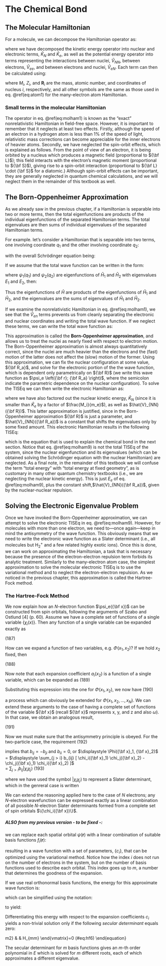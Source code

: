 # The Chemical Bond {#Bond}

## The Molecular Hamiltonian

For a molecule, we can decompose the Hamiltonian operator as:

\begin{equation}
\hat{H} = \hat{K}_N +\hat{K}_{e} + \hat{V}_{NN} + \hat{V}_{eN} + \hat{K}_{ee}
(\#eq:molham1)
\end{equation}

where we have decomposed the kinetic energy operator into nuclear and electronic terms, $\hat{K}_N$ and $\hat{K}_e$, as well as the potential energy operator into terms representing the interactions between nuclei, $\hat{V}_{NN}$, between electrons, $\hat{V}_{ee}$, and between electrons and nuclei, $\hat{V}_{eN}$. Each term can then be calculated using:

\begin{equation}
\begin{aligned}
\hat{K}_{N} &=-\sum_{i}^{\text{nuclei}}{\frac  {\hbar ^{2}}{2M_{i}}}\nabla_{{{\mathbf  {R}}_{i}}}^{2} \\
\hat  {K}_{e} &=-\sum_{i}^{\text{electrons}}{\frac  {\hbar ^{2}}{2m_{e}}}\nabla _{{{\mathbf{r}}_{i}}}^{2} \\
\hat{V}_{{NN}} &= \sum _{i}\sum _{{j>i}}{\frac  {Z_{i}Z_{j}e^{2}}{4\pi \varepsilon _{0}\left|{\mathbf  {R}}_{i}-{\mathbf  {R}}_{j}\right|}} \\
\hat  {V}_{{eN}} &=-\sum _{i}\sum _{j}{\frac  {Z_{i}e^{2}}{4\pi \varepsilon_{0}\left|{\mathbf  {R}}_{i}-{\mathbf  {r}}_{j}\right|}} \\
\hat{V}_{{ee}} &= \sum _{i}\sum _{{i<j}}{\frac  {e^{2}}{4\pi \varepsilon _{0}\left|{\mathbf  {r}}_{i}-{\mathbf  {r}}_{j}\right|}},
\end{aligned}
(\#eq:molham2)
\end{equation}

where $M_i$, $Z_i$, and $\mathbf{R}_i$ are the mass, atomic number, and coordinates of nucleus $i$, respectively, and all other symbols are the same as those used in eq. \@ref(eq:atom1) for the many-electron atom Hamiltonian.

### Small terms in the molecular Hamiltonian
The operator in eq. \@ref(eq:molham1) is known as the "exact" nonrelativistic Hamiltonian in field-free space. However, it is important to remember that it neglects at least two effects. Firstly, although the speed of an electron in a hydrogen atom is less than 1% of the speed of light, relativistic mass corrections can become appreciable for the inner electrons of heavier atoms. Secondly, we have neglected the spin-orbit effects, which is explained as follows. From the point of view of an electron, it is being orbited by a nucleus which produces a magnetic field (proportional to ${\bf L}$); this field interacts with the electron's magnetic moment (proportional to ${\bf S}$), giving rise to a spin-orbit interaction (proportional to  ${\bf L} \cdot {\bf S}$ for a diatomic.) Although spin-orbit effects can be important, they are generally neglected in quantum chemical calculations, and we will neglect them in the remainder of this textbook as well.

## The Born-Oppenheimer Approximation

As we already saw in the previous chapter, if a Hamiltonian is separable into two or more terms, then the total eigenfunctions are products of the individual eigenfunctions of the separated Hamiltonian terms. The total eigenvalues are then sums of individual eigenvalues of the separated Hamiltonian terms.

For example. let's consider a Hamiltonian that is separable into two terms, one involving coordinate $q_1$ and the other involving coordinate $q_2$:

\begin{equation}
\hat{H} = \hat{H}_1(q_1) + \hat{H}_2(q_2)
(\#eq:molham3)
\end{equation}

with the overall Schrödinger equation being:

\begin{equation}
\hat{H} \psi(q_1, q_2) = E \psi(q_1, q_2).
(\#eq:molham4)
\end{equation}

If we assume that the total wave function can be written in the form:

\begin{equation}
\psi(q_1, q_2) = \psi_1(q_1) \psi_2(q_2),
(\#eq:molham5)
\end{equation}

where $\psi_1(q_1)$ and $\psi_2(q_2)$ are eigenfunctions of $\hat{H}_1$ and $\hat{H}_2$ with eigenvalues $E_1$ and $E_2$, then:

\begin{equation}
\begin{aligned}
\displaystyle \hat{H} \psi(q_1, q_2) &= ( \hat{H}_1 + \hat{H}_2 ) \psi_1(q_1) \psi_2(q_2) \\
 	&= \hat{H}_1 \psi_1(q_1) \psi_2(q_2) + \hat{H}_2 \psi_1(q_1) \psi_2(q_2) \\
 	&= E_1 \psi_1(q_1) \psi_2(q_2) + E_2 \psi_1(q_1) \psi_2(q_2) \\
 	&= (E_1 + E_2) \psi_1(q_1) \psi_2(q_2) \\
 	&= E \psi(q_1, q_2)
\end{aligned}
(\#eq:molham6)
\end{equation}

Thus the eigenfunctions of $\hat{H}$ are products of the eigenfunctions of $\hat{H}_1$ and $\hat{H}_2$, and the eigenvalues are the sums of eigenvalues of $\hat{H}_1$ and $\hat{H}_2$.

If we examine the nonrelativistic Hamiltonian in eq. \@ref(eq:molham1), we see that the $\hat{V}_{en}$ terms prevents us from cleanly separating the electronic and nuclear coordinates and writing the total wave function. If we neglect these terms, we can write the total wave function as:

\begin{equation}
\psi({\bf r}, {\bf R}) = \psi_e({\bf r}) \psi_N({\bf R}),
(\#eq:molham7)
\end{equation}

This approximation is called the **Born-Oppenheimer approximation**, and allows us to treat the nuclei as nearly fixed with respect to electron motion. The Born-Oppenheimer approximation is almost always quantitatively correct, since the nuclei are much heavier than the electrons and the (fast) motion of the latter does not affect the (slow) motion of the former. Using this approximation, we can fix the nuclear configuration at some value, ${\bf R_a}$, and solve for the electronic portion of the the wave function, which is dependent only parametrically on ${\bf R}$ (we write this wave function as $\psi_e \left({\bf r}; {\bf R_a} \right)$, where the semicolon indicate the parametric dependence on the nuclear configuration).  To solve the TISEq we can then write the electronic Hamiltonian as:

\begin{equation}
\hat{H}_{\text{e}} = \hat{K}_e({\bf r}) +
\hat{V}_{eN}\left({\bf r}; {\bf R_a} \right) +
\hat{V}_{ee}({\bf r})
(\#eq:molham8)
\end{equation}

where we have also factored out the nuclear kinetic energy, $\hat{K}_N$ (since it is smaller than $\hat{K}_e$ by a factor of $\frac{M_i}{m_e}$), as well as $\hat{V}_{NN}({\bf R})$. This latter approximation is justified, since in the Born-Oppenheimer approximation ${\bf R}$ is just a parameter, and $\hat{V}_{NN}({\bf R_a})$ is a constant that shifts the eigenvalues only by some fixed amount. This electronic Hamiltonian results in the following TISEq:

\begin{equation}
\hat{H}_{e} \psi_e \left({\bf r}; {\bf R_a} \right) = E_{e} \psi_e \left({\bf r}; {\bf R_a} \right),
(\#eq:molham9)
\end{equation}

which is the equation that is used to explain the chemical bond in the next section. Notice that eq. \@ref(eq:molham9) is not the total TISEq of the system, since the nuclear eigenfunction and its eigenvalues (which can be obtained solving the Schrödinger equation with the nuclear Hamiltonian) are neglected.
As a final note, in the remainder of this textbook we will confuse the term "total energy" with "total energy at fixed geometry", as is customary in many other quantum chemistry textbooks (i.e., we are neglecting the nuclear kinetic energy). This is just $E_{e}$ of eq. \@ref(eq:molham9), plus the constant shift,$\hat{V}_{NN}({\bf R_a})$, given by the nuclear-nuclear repulsion.

## Solving the Electronic Eigenvalue Problem

Once we have invoked the Born-Oppenheimer approximation, we can attempt to solve the electronic TISEq in eq. \@ref(eq:molham9). However, for molecules with more than one electron, we need to—once again—keep in mind the antisymmetry of the wave function. This obviously means that we need to write the electronic wave function as a Slater determinant (i.e., all molecules but $\mathrm{H}_2^+$ and a few related highly exotic ions). Once this is done, we can work on approximating the Hamiltonian, a task that is necessary because the presence of the  electron-electron repulsion term forbids its analytic treatment. Similarly to the many-electron atom case, the simplest approximation to solve the molecular electronic TISEq is to use the variational method and to neglect the electron-electron repulsion. As we noticed in the previous chapter, this approximation is called the Hartree-Fock method.

### The Hartree-Fock Method
We now explain how an $N$-electron function  $\psi_e({\bf x})$ can be constructed from spin orbitals, following the arguments of Szabo and Ostlund [4] (p. 60). Assume we have a complete set of functions of a single variable $\{\chi_i(x)\}$. Then any function of a single variable can be expanded exactly as 

\begin{displaymath}
\Phi(x_1) = \sum_i a_i \chi_i(x_1).
\end{displaymath}	(187)

How can we expand a function of two variables, e.g.  $\Phi(x_1, x_2)$?
If we hold $x_2$ fixed, then 

\begin{displaymath}
\Phi(x_1, x_2) = \sum_i a_i(x_2) \chi_i(x_1).
\end{displaymath}	(188)

Now note that each expansion coefficient $a_i(x_2)$ is a function of a single variable, which can be expanded as 
\begin{displaymath}
a_i(x_2) = \sum_j b_{ij} \chi_j(x_2).
\end{displaymath}	(189)

Substituting this expression into the one for  $\Phi(x_1, x_2)$, we now have 
\begin{displaymath}
\Phi(x_1, x_2) = \sum_{ij} b_{ij} \chi_i(x_1) \chi_j(x_2)
\end{displaymath}	(190)

a process which can obviously be extended for  $\Phi(x_1, x_2, \ldots, x_N)$.
We can extend these arguments to the case of having a complete set of functions of the variable ${\bf x}$ (recall ${\bf x}$ represents x, y, and z and also $\omega$). In that case, we obtain an analogous result, 

\begin{displaymath}
\Phi({\bf x}_1, {\bf x}_2) = \sum_{ij} b_{ij}
\chi_i({\bf x}_1) \chi_j({\bf x}_2)
\end{displaymath}	(191)

Now we must make sure that the antisymmetry principle is obeyed. For the two-particle case, the requirement 
\begin{displaymath}
\Phi({\bf x}_1, {\bf x}_2) = -\Phi({\bf x}_2, {\bf x}_1)
\end{displaymath}	(192)

implies that  $b_{ij} = -b_{ji}$ and $b_{ii} = 0$, or 
$\displaystyle \Phi({\bf x}_1, {\bf x}_2)$	$\textstyle =$	$\displaystyle \sum_{j > i} b_{ij}
[ \chi_i({\bf x}_1) \chi_j({\bf x}_2) -
\chi_j({\bf x}_1) \chi_i({\bf x}_2) ]$	 
 	$\textstyle =$	$\displaystyle \sum_{j > i} b_{ij} \vert\chi_i \chi_j \rangle$	(193)

where we have used the symbol  $\vert\chi_i \chi_j \rangle$ to represent a Slater determinant, which in the genreral case is written 

We can extend the reasoning applied here to the case of $N$ electrons; any $N$-electron wavefunction can be expressed exactly as a linear combination of all possible $N$-electron Slater determinants formed from a complete set of spin orbitals  $\{\chi_i({\bf x})\}$.



##### ALSO from my previous version - to be fixed -:
we can replace each spatial orbital $\psi(\mathbf{r})$ with a linear combination of suitable basis functions $f_i(\mathbf{r})$:

\begin{equation}
\psi(\mathbf{r}) = \sum_i^m c_{i} f_i(\mathbf{r}),
(\#eq:hf2)
\end{equation}

resulting in a wave function with a set of parameters, $\left\{c_i\right\}$, that can be optimized using the variational method. Notice how the index $i$ does not run on the number of electrons in the system, but on the number of basis functions used to describe each orbital. This index goes up to $m$, a number that determines the goodness of the expansion.


If we use real orthonormal basis functions, the energy for this approximate wave function is:

\begin{equation}
E[\Phi] = \frac{\sum_{ij} c_i c_j \int f_i {\hat H} f_j d\mathbf{r}_i d\mathbf{r}_j}{
\sum_{ij} c_i c_j},
(\#eq:hf3)
\end{equation}

which can be simplified using the notation: 

\begin{equation}
H_{ij}= \int f_i {\hat H} f_j d\mathbf{r}_id\mathbf{r}_j,
(\#eq:hf4)
\end{equation}

to yield:

\begin{equation}
E[\Phi] = \frac{\sum_{ij} c_i c_j H_{ij}}{\sum_{ij} c_i c_j}.
(\#eq:hf5)
\end{equation}

Differentiating this energy with respect to the expansion coefficients $c_i$ yields a non-trivial solution only if the following *secular determinant* equals zero:

\begin{equation}
\begin{vmatrix}
H_{11}-E & H_{12}   & \cdots & H_{1m}\\\
H_{21}   & H_{22}-E & \cdots & H_{2m}\\\
\vdots   &          & \ddots & \vdots\\\
H_{m1}   & H_{m2}   & \cdots & H_{mm}
\end{vmatrix}=0
(\#eq:hf6)
\end{equation}

The secular determinant for $m$ basis functions gives an $m$-th order polynomial in $E$ which is solved for $m$ different roots, each of which approximates a different eigenvalue.
